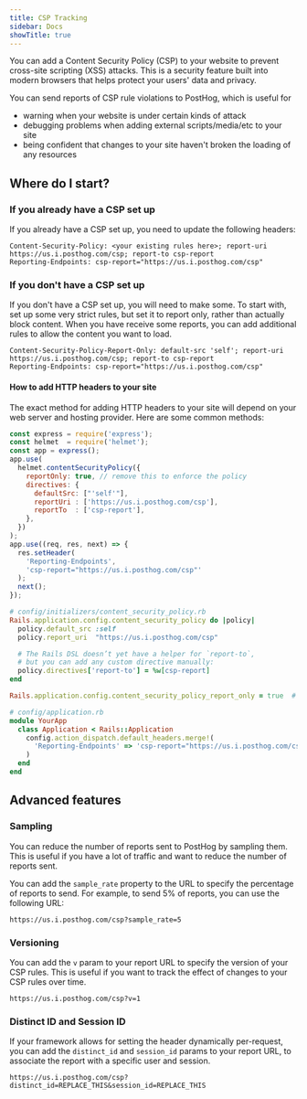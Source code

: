 ```yaml
---
title: CSP Tracking
sidebar: Docs
showTitle: true
---
```


You can add a Content Security Policy (CSP) to your website to prevent cross-site scripting (XSS) attacks.
This is a security feature built into modern browsers that helps protect your users' data and privacy.

You can send reports of CSP rule violations to PostHog, which is useful for
* warning when your website is under certain kinds of attack
* debugging problems when adding external scripts/media/etc to your site
* being confident that changes to your site haven't broken the loading of any resources

## Where do I start?

### If you already have a CSP set up
If you already have a CSP set up, you need to update the following headers:

```http
Content-Security-Policy: <your existing rules here>; report-uri https://us.i.posthog.com/csp; report-to csp-report
Reporting-Endpoints: csp-report="https://us.i.posthog.com/csp"
```

### If you don't have a CSP set up
If you don't have a CSP set up, you will need to make some. To start with, set up some very strict rules,
but set it to report only, rather than actually block content. When you have receive some reports, you can add additional
rules to allow the content you want to load.

```http
Content-Security-Policy-Report-Only: default-src 'self'; report-uri https://us.i.posthog.com/csp; report-to csp-report
Reporting-Endpoints: csp-report="https://us.i.posthog.com/csp"
```

#### How to add HTTP headers to your site

The exact method for adding HTTP headers to your site will depend on your web server and hosting provider. Here are some common methods:

<MultiLanguage>

```javascript file=NodeJs with Express
const express = require('express');
const helmet  = require('helmet');
const app = express();
app.use(
  helmet.contentSecurityPolicy({
    reportOnly: true, // remove this to enforce the policy
    directives: {
      defaultSrc: ["'self'"],
      reportUri : ['https://us.i.posthog.com/csp'],
      reportTo  : ['csp-report'],
    },
  })
);
app.use((req, res, next) => {
  res.setHeader(
    'Reporting-Endpoints',
    'csp-report="https://us.i.posthog.com/csp"'
  );
  next();
});
```

```ruby file=Ruby on Rails
# config/initializers/content_security_policy.rb
Rails.application.config.content_security_policy do |policy|
  policy.default_src :self
  policy.report_uri  "https://us.i.posthog.com/csp"

  # The Rails DSL doesn’t yet have a helper for `report-to`,
  # but you can add any custom directive manually:
  policy.directives['report-to'] = %w[csp-report]
end

Rails.application.config.content_security_policy_report_only = true  # remove this to enforce the policy

# config/application.rb
module YourApp
  class Application < Rails::Application
    config.action_dispatch.default_headers.merge!(
      'Reporting-Endpoints' => 'csp-report="https://us.i.posthog.com/csp"'
    )
  end
end
```
</MultiLanguage>

## Advanced features

### Sampling
You can reduce the number of reports sent to PostHog by sampling them. This is useful if you have a lot of traffic and want to reduce the number of reports sent.

You can add the `sample_rate` property to the URL to specify the percentage of reports to send. For example, to send 5% of reports, you can use the following URL:

```http
https://us.i.posthog.com/csp?sample_rate=5
```

### Versioning
You can add the `v` param to your report URL to specify the version of your CSP rules. This is useful if you want to track the effect of changes to your CSP rules over time.

```http
https://us.i.posthog.com/csp?v=1
```


### Distinct ID and Session ID
If your framework allows for setting the header dynamically per-request, you can add the `distinct_id` and `session_id` params to your report URL, to associate the report with a specific user and session.

```http
https://us.i.posthog.com/csp?distinct_id=REPLACE_THIS&session_id=REPLACE_THIS
```
